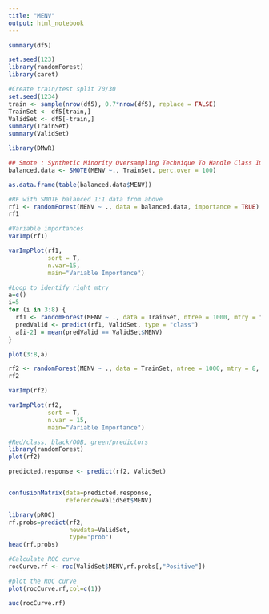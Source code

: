 ---
title: "MENV"
output: html_notebook
---


```{r}
summary(df5)
```





```{r}
set.seed(123)
library(randomForest)
library(caret)
```


```{r}
#Create train/test split 70/30
set.seed(1234)
train <- sample(nrow(df5), 0.7*nrow(df5), replace = FALSE)
TrainSet <- df5[train,]
ValidSet <- df5[-train,]
summary(TrainSet)
summary(ValidSet)
```




```{r}
library(DMwR)

## Smote : Synthetic Minority Oversampling Technique To Handle Class Imbalance In Binary Classification; code below puts it at 1:1 balance
balanced.data <- SMOTE(MENV ~., TrainSet, perc.over = 100)

as.data.frame(table(balanced.data$MENV))
```
```{r}
#RF with SMOTE balanced 1:1 data from above
rf1 <- randomForest(MENV ~ ., data = balanced.data, importance = TRUE)
rf1
```
```{r}
#Variable importances
varImp(rf1)
```

```{r}
varImpPlot(rf1,  
           sort = T,
           n.var=15,
           main="Variable Importance")
```
```{r}
#Loop to identify right mtry
a=c()
i=5
for (i in 3:8) {
  rf1 <- randomForest(MENV ~ ., data = TrainSet, ntree = 1000, mtry = i, importance = TRUE)
  predValid <- predict(rf1, ValidSet, type = "class")
  a[i-2] = mean(predValid == ValidSet$MENV)
}
```

```{r}
plot(3:8,a)
```


```{r}
rf2 <- randomForest(MENV ~ ., data = TrainSet, ntree = 1000, mtry = 8, importance = TRUE)
rf2
```
```{r}
varImp(rf2)
```

```{r}
varImpPlot(rf2,  
           sort = T,
           n.var = 15,
           main="Variable Importance")
```


```{r}
#Red/class, black/OOB, green/predictors
library(randomForest)
plot(rf2)
```


```{r}
predicted.response <- predict(rf2, ValidSet)


confusionMatrix(data=predicted.response,  
                reference=ValidSet$MENV)
```
```{r}
library(pROC)
rf.probs=predict(rf2,
                 newdata=ValidSet,
                 type="prob")
head(rf.probs)
```
```{r}
#Calculate ROC curve
rocCurve.rf <- roc(ValidSet$MENV,rf.probs[,"Positive"])
```
```{r}
#plot the ROC curve
plot(rocCurve.rf,col=c(1))
```


```{r}
auc(rocCurve.rf)
```



